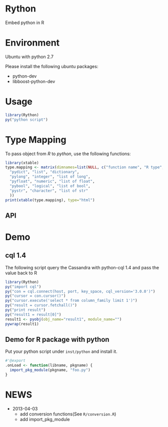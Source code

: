 # Rython

Embed python in R

# Environment

Ubuntu with python 2.7

Please install the following ubuntu packages:

- python-dev
- libboost-python-dev

# Usage

```r
library(Rython)
py("python script")
```

# Type Mapping

To pass object from *R* to *python*, use the following functions:

```r
library(xtable)
type.mapping <- matrix(dimnames=list(NULL, c("function name", "R type", "python type")), byrow=TRUE, ncol=3, c(
  "pydict", "list", "dictionary",
  "pylong", "integer", "list of long",
  "pyfloat", "numeric", "list of float",
  "pybool", "logical", "list of bool",
  "pystr", "character", "list of str"
  ))
print(xtable(type.mapping), type="html")
```

## API



# Demo 

## cql 1.4

The following script query the Cassandra with python-cql 1.4 and pass the value back to R

```r
library(Rython)
py("import cql")
py("con = cql.connect(host, port, key_space, cql_version='3.0.0')")
py("cursor = con.cursor()")
py("cursor.execute('select * from column_family limit 1')")
py("result = cursor.fetchall()")
py("print result")
py("result1 = result[0]")
result1 <- pyobj(obj_name="result1", module_name="")
pywrap(result1)
```

## Demo for R package with python

Put your python script under `inst/python` and install it.

```r
#'@export
.onLoad <- function(libname, pkgname) {
  import_pkg_module(pkgname, "foo.py")
}
```

# NEWS

- 2013-04-03
    - add conversion functions(See `R/conversion.R`)
    - add import_pkg_module
